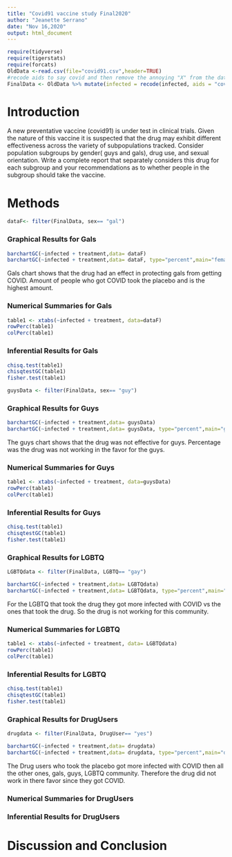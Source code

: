 ```yaml
---
title: "Covid91 vaccine study Final2020"
author: "Jeanette Serrano"
date: "Nov 16,2020"
output: html_document
---
```


```r
require(tidyverse)
require(tigerstats)
require(forcats)
OldData <-read.csv(file="covid91.csv",header=TRUE)
#recode aids to say covid and then remove the annoying "X" from the dataframe
FinalData <- OldData %>% mutate(infected = recode(infected, aids = "covid", none = "OK" )) %>% select(-one_of("X"))
```

# Introduction



<!--In this section you explain what you are trying to show.  Where did the data come from?  What is the research or other question you are trying to answer?.  If you skimp in this section expect to be marked down in your grade. Paint a picture of the project a couple of paragraphs is expected!-->

A new  preventative vaccine (covid91) is under test in clinical trials. Given the nature of this vaccine it is suspected that the drug may exhibit different effectiveness across the variety of subpopulations tracked. Consider population subgroups by gender( guys and gals), drug use, and sexual orientation. Write a complete report that separately considers this drug for each subgroup and your recommendations as to whether people in the subgroup should take the vaccine.

# Methods

<!--Decide on your methods:  use "variable analysis" or other appropriate descriptors.  Make sure to choose at least one graphical method and at least one numerical method. Discuss what data manipulations may be needed for example subsetting or other binning procedures and what sort of graphical displays and inferential tools will be used!-->

```r
dataF<- filter(FinalData, sex== "gal") 
```


### Graphical Results for Gals   

<!--Divide this section into two sub-sections:  One for your descriptive  results and one for your inferential results.!-->

```r
barchartGC(~infected + treatment,data= dataF)
barchartGC(~infected + treatment,data= dataF, type="percent",main="females")

```
  
Gals chart shows that the drug had an effect in protecting gals from getting COVID. Amount of people who got COVID took the placebo and is the highest amount. 
  
  
### Numerical Summaries for Gals 

```r
table1 <- xtabs(~infected + treatment, data=dataF)
rowPerc(table1)
colPerc(table1)
```
### Inferential Results for Gals 

```r
chisq.test(table1)
chisqtestGC(table1)
fisher.test(table1)
```
 
  
```r
guysData <- filter(FinalData, sex== "guy") 
```

### Graphical Results for Guys 

```r
barchartGC(~infected + treatment,data= guysData)
barchartGC(~infected + treatment,data= guysData, type="percent",main="guys")

```
  
The guys chart shows that the drug was not effective for guys. Percentage was the drug was not working in the favor for the guys. 
  

### Numerical Summaries for Guys 

```r
table1 <- xtabs(~infected + treatment, data=guysData)
rowPerc(table1)
colPerc(table1)
```
  

### Inferential Results for Guys 

```r
chisq.test(table1)
chisqtestGC(table1)
fisher.test(table1)
```


### Graphical Results for LGBTQ  

```r
LGBTQdata <- filter(FinalData, LGBTQ== "gay") 
```


```r
barchartGC(~infected + treatment,data= LGBTQdata)
barchartGC(~infected + treatment,data= LGBTQdata, type="percent",main="gay")

```
  
For the LGBTQ that took the drug they  got more infected with COVID vs the ones that took the drug. So the drug is not working for this community. 
  

### Numerical Summaries for LGBTQ

```r
table1 <- xtabs(~infected + treatment, data= LGBTQdata)
rowPerc(table1)
colPerc(table1)
```
### Inferential Results for LGBTQ

```r
chisq.test(table1)
chisqtestGC(table1)
fisher.test(table1)
```



### Graphical Results for DrugUsers 
  
```r
drugdata <- filter(FinalData, DrugUser== "yes") 
```


```r
barchartGC(~infected + treatment,data= drugdata)
barchartGC(~infected + treatment,data= drugdata, type="percent",main="druguser")

```
  
The Drug users who took the placebo got more infected with COVID then all the other ones, gals, guys, LGBTQ community. Therefore the drug did not work in there favor since they got COVID. 
  
### Numerical Summaries for DrugUsers 

### Inferential Results for DrugUsers

# Discussion and Conclusion

<!--Discussion and conclusion here.  If you found a relationship be sure to consider whether the relationship occurs because one of the variavbles causes the other, or whether they perhasps are related for some other reason.  Watch the chapter 6 videos from the GeorgeTown videos collection.!-->
